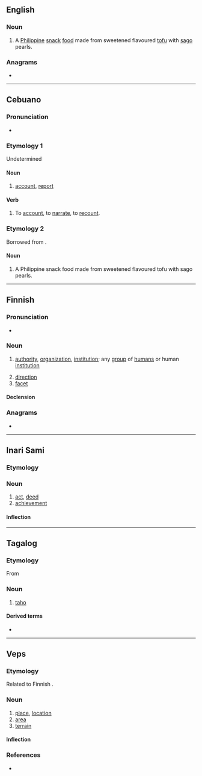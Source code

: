 ==English==
{{wikipedia}}

===Noun===
{{en-noun|-}}

# A [[Philippine]] [[snack]] [[food]] made from sweetened flavoured [[tofu]] with [[sago]] pearls.

===Anagrams===
* {{anagrams|en|a=ahot|HATO|Thao|oath}}

----

==Cebuano==

===Pronunciation===
* {{hyphenation|ta|ho|lang=ceb}}

===Etymology 1===
Undetermined

====Noun====
{{head|ceb|noun}}

# [[account]], [[report]]

====Verb====
{{head|ceb|verb}}

# To [[account]], to [[narrate]], to [[recount]].

===Etymology 2===
Borrowed from {{bor|ceb|nan-hok|-}} {{zh-l|豆腐|tāu-hū|tofu; bean curd}}.

====Noun====
{{head|ceb|noun}}

# A Philippine snack food made from sweetened flavoured tofu with sago pearls.

----

==Finnish==

===Pronunciation===
* {{rhymes|ɑho|lang=fi}}

===Noun===
{{fi-noun}}

# [[authority]], [[organization]], [[institution]]; any [[group]] of [[human]]s or human [[institution]] {{gloss|exact type depends on the context}}
#: {{ux|fi|lukuisat '''tahot'''|numerous '''organisations'''|inline=1}}
# [[direction]]
# [[facet]]

====Declension====
{{fi-decl-valo|tah|||o|a}}

===Anagrams===
* {{anagrams|fi|a=ahot|Ahto|ahot|ahto|haot|hota}}

----

==Inari Sami==

===Etymology===
{{rfe|lang=smn}}

===Noun===
{{head|smn|noun}}

# [[act]], [[deed]]
# [[achievement]]

====Inflection====
{{smn-infl-noun-even|taho}}

----

==Tagalog==

===Etymology===
From {{bor|tl|nan-hok|豆腐||tr=tāu-hū}}

===Noun===
{{tl-noun|tahô}}

# [[taho#English|taho]]

====Derived terms====
* {{l|tl|magtataho}}

----

==Veps==

===Etymology===
Related to Finnish {{m|fi|taho}}.

===Noun===
{{vep-noun}}

# [[place]], [[location]]
# [[area]]
# [[terrain]]

====Inflection====
{{vep-decl-stems|taho||n|d|id}}

===References===
* {{R:vep:UVVV|местность|место|пункт}}